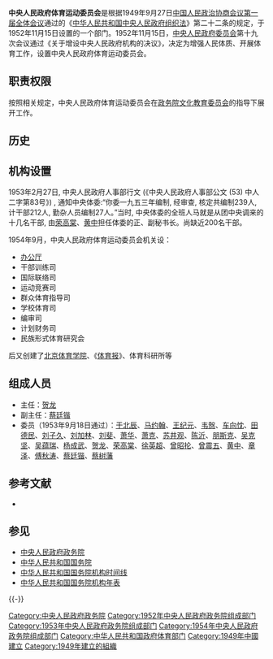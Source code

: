 {{Infobox PRCG
|机构名称=中央人民政府体育运动委员会
|标志1 = National Emblem of the People's Republic of China.svg
|标志1说明 = [[中华人民共和国国徽|中华人民共和国国徽]]
|业务上级 = [[政务院文化教育委员会|政务院文化教育委员会]]
|组织上级 = [[中央人民政府政务院|中央人民政府政务院]]
|机构类型 = 政务院部门
|行政级别 = 正部级
|职位1=主任
|人员1=[[贺龙|贺龙]]
|成立时间=1952年11月15日
|撤销时间=1954年11月
|前身=
|接替者=[[中华人民共和国体育运动委员会|中华人民共和国体育运动委员会]]
}}

'''中央人民政府体育运动委员会'''是根据1949年9月27日[[中国人民政治协商会议第一届全体会议|中国人民政治协商会议第一届全体会议]]通过的《[[中华人民共和国中央人民政府组织法|中华人民共和国中央人民政府组织法]]》第二十二条的规定，于1952年11月15日设置的一个部门。1952年11月15日，[[中央人民政府委员会|中央人民政府委员会]]第十九次会议通过《关于增设中央人民政府机构的决议》，决定为增强人民体质、开展体育工作，设置中央人民政府体育运动委员会。

==职责权限==
按照相关规定，中央人民政府体育运动委员会在[[政务院文化教育委员会|政务院文化教育委员会]]的指导下展开工作。

==历史==


== 机构设置 ==
1953年2月27日, 中央人民政府人事部行文 (《中央人民政府人事部公文 (53) 中人二字第83号》) , 通知中央体委:“你委一九五三年编制, 经审查, 核定共编制239人, 计干部212人, 勤杂人员编制27人。”当时, 中央体委的全班人马就是从团中央调来的十几名干部, 由[[荣高棠|荣高棠]]、[[黄中_(1915年)|黄中]]担任体委的正、副秘书长。尚缺近200名干部。

1954年9月，中央人民政府体育运动委员会机关设：
* [[办公厅|办公厅]]
* 干部训练司
* 国际联络司
* 运动竞赛司
*群众体育指导司
*学校体育司
*编审司
*计划财务司
*民族形式体育研究会

后又创建了[[北京体育学院|北京体育学院]]、《[[体育报|体育报]]》、体育科研所等

==组成人员==
*主任：[[贺龙|贺龙]]
*副主任：[[蔡廷锴|蔡廷锴]]
*委员（1953年9月18日通过）：[[于北辰|于北辰]]、[[马约翰|马约翰]]、[[王纪元|王纪元]]、[[韦慤|韦慤]]、[[车向忱|车向忱]]、[[田德民|田德民]]、[[刘子久|刘子久]]、[[刘加林|刘加林]]、[[刘斐|刘斐]]、[[萧华|萧华]]、[[萧克|萧克]]、[[苏井观|苏井观]]、[[陈沂|陈沂]]、[[朋斯克|朋斯克]]、[[吴克坚|吴克坚]]、[[吴蕴瑞|吴蕴瑞]]、[[杨成武|杨成武]]、[[贺龙|贺龙]]、[[荣高棠|荣高棠]]、[[徐英超|徐英超]]、[[曾昭抡|曾昭抡]]、[[曾震五|曾震五]]、[[黄中|黄中]]、[[章泽|章泽]]、[[傅秋涛|傅秋涛]]、[[蔡廷锴|蔡廷锴]]、[[蔡树藩|蔡树藩]] 

==参考文献==
*{{cite book|author=苏尚尧主编|title=《中华人民共和国中央政府机构（1949-1990年）》|location=北京|publisher=经济科学出版社|year=1993|isbn=7505805045|quote=D·54}}

==参见==
* [[中央人民政府政务院|中央人民政府政务院]]
* [[中华人民共和国国务院|中华人民共和国国务院]]
* [[中华人民共和国国务院机构时间线|中华人民共和国国务院机构时间线]]
* [[中华人民共和国国务院机构年表|中华人民共和国国务院机构年表]]

{{-}}
{{Template group
|list=
{{中央人民政府政务院}}
{{1952年中央人民政府政务院}}
{{1953年中央人民政府政务院}}
{{1954年中央人民政府政务院}}
}}

[[Category:中央人民政府政务院|Category:中央人民政府政务院]]
[[Category:1952年中央人民政府政务院组成部门|Category:1952年中央人民政府政务院组成部门]]
[[Category:1953年中央人民政府政务院组成部门|Category:1953年中央人民政府政务院组成部门]]
[[Category:1954年中央人民政府政务院组成部门|Category:1954年中央人民政府政务院组成部门]]
[[Category:中华人民共和国政府体育部门|Category:中华人民共和国政府体育部门]]
[[Category:1949年中國建立|Category:1949年中國建立]]
[[Category:1949年建立的組織|Category:1949年建立的組織]]